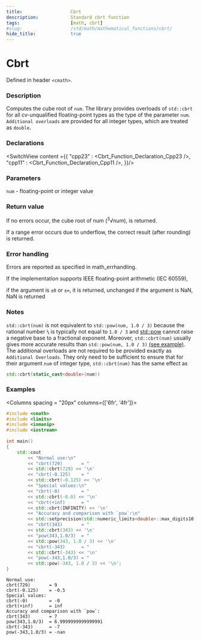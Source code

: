 ```yaml
---
title:                  Cbrt
description:            Standard cbrt function
tags:                   [math, cbrt]
#slug:                  /std/math/mathematical_functions/cbrt/
hide_title:             true
---
```



<!----------------- Codes ---------------------->

# Cbrt

Defined in header `<cmath>`.

### Description

Computes the cube root of `num`. The library provides overloads of `std::cbrt` for all cv-unqualified floating-point types as the type of the parameter `num`.
`Additional overloads` are provided for all integer types, which are treated as `double`.

### Declarations

<SwitchView content ={{
    "cpp23" : <Cbrt_Function_Declaration_Cpp23 />,
    "cpp11" : <Cbrt_Function_Declaration_Cpp11 />,
}}/>


### Parameters
 
`num` - floating-point or integer value

### Return value
If no errors occur, the cube root of num (<sup>3</sup>√num), is returned.

If a range error occurs due to underflow, the correct result (after rounding) is returned.

### Error handling

Errors are reported as specified in math_errhandling.

If the implementation supports IEEE floating-point arithmetic (IEC 60559),

if the argument is `±0` or `±∞`, it is returned, unchanged
if the argument is NaN, NaN is returned

### Notes

`std::cbrt(num)` is not equivalent to `std::pow(num, 1.0 / 3)` because the rational number `⅓`
 is typically not equal to `1.0 / 3` and [std::pow](/docs/std/math/mathematical_functions/pow/) cannot raise a negative base to a fractional exponent. Moreover,
  `std::cbrt(num)` usually gives more accurate results than `std::pow(num, 1.0 / 3)` [(see example)](#examples). <br/>
The additional overloads are not required to be provided exactly as `Additional Overloads`. 
They only need to be sufficient to ensure that for their argument `num` of integer type, `std::cbrt(num)` has the same effect as 
```cpp
std::cbrt(static_cast<double>(num))
```
### Examples



<Columns spacing = "20px" columns={['6fr', '4fr']}>
<div>

```cpp
#include <cmath>
#include <limits>
#include <iomanip>
#include <iostream>
 
int main()
{
    std::cout
        << "Normal use:\n"
        << "cbrt(729)       = " 
        << std::cbrt(729) << '\n'
        << "cbrt(-0.125)    = " 
        << std::cbrt(-0.125) << '\n'
        << "Special values:\n"
        << "cbrt(-0)        = " 
        << std::cbrt(-0.0) << '\n'
        << "cbrt(+inf)      = " 
        << std::cbrt(INFINITY) << '\n'
        << "Accuracy and comparison with `pow`:\n"
        << std::setprecision(std::numeric_limits<double>::max_digits10)
        << "cbrt(343)       = " 
        << std::cbrt(343) << '\n'
        << "pow(343,1.0/3)  = " 
        << std::pow(343, 1.0 / 3) << '\n'
        << "cbrt(-343)      = " 
        << std::cbrt(-343) << '\n'
        << "pow(-343,1.0/3) = " 
        << std::pow(-343, 1.0 / 3) << '\n';
}

```

</div>

<div>

```plaintext title="Possible Result"
Normal use:
cbrt(729)       = 9
cbrt(-0.125)    = -0.5
Special values:
cbrt(-0)        = -0
cbrt(+inf)      = inf
Accuracy and comparison with `pow`:
cbrt(343)       = 7
pow(343,1.0/3)  = 6.9999999999999991
cbrt(-343)      = -7
pow(-343,1.0/3) = -nan
```

</div>
</Columns>

